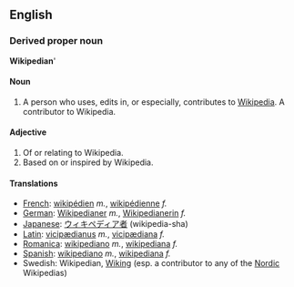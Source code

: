==English==

===Derived proper noun===
'''Wikipedian''''

====Noun====

# A person who uses, edits in, or especially, contributes to [[Wikipedia]].  A contributor to Wikipedia.

====Adjective====

#Of or relating to Wikipedia.
#Based on or inspired by Wikipedia.

====Translations====
*[[French]]: [[wikipédien]] ''m.'', [[wikipédienne]] ''f.''
*[[German]]: [[Wikipedianer]] ''m.'', [[Wikipedianerin]] ''f.''
*[[Japanese]]: [[ウィキペディア者]] (wikipedia-sha)
*[[Latin]]: [[vicipædianus]] ''m.'', [[vicipædiana]] ''f.''
*[[Romanica]]: [[wikipediano]] ''m.'', [[wikipediana]] ''f.''
*[[Spanish]]: [[wikipediano]] ''m.'', [[wikipediana]] ''f.''
*Swedish: Wikipedian, [[Wiking]] (esp. a contributor to any of the [[Nordic]] Wikipedias)